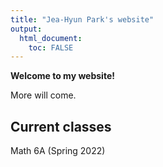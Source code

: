 ```yaml
---
title: "Jea-Hyun Park's website"
output: 
  html_document:
    toc: FALSE
---
```





**Welcome to my website!**

More will come. 

## Current classes

Math 6A (Spring 2022)

<!-- [ Math 6A (Winter 2023)](./M6A_2023Winter.html)

[ Math 8 (Winter 2023)](./M8_2023Winter.html)

[ Math 104A (Fall 2022)](./M104A_2022Fall.html) -->

